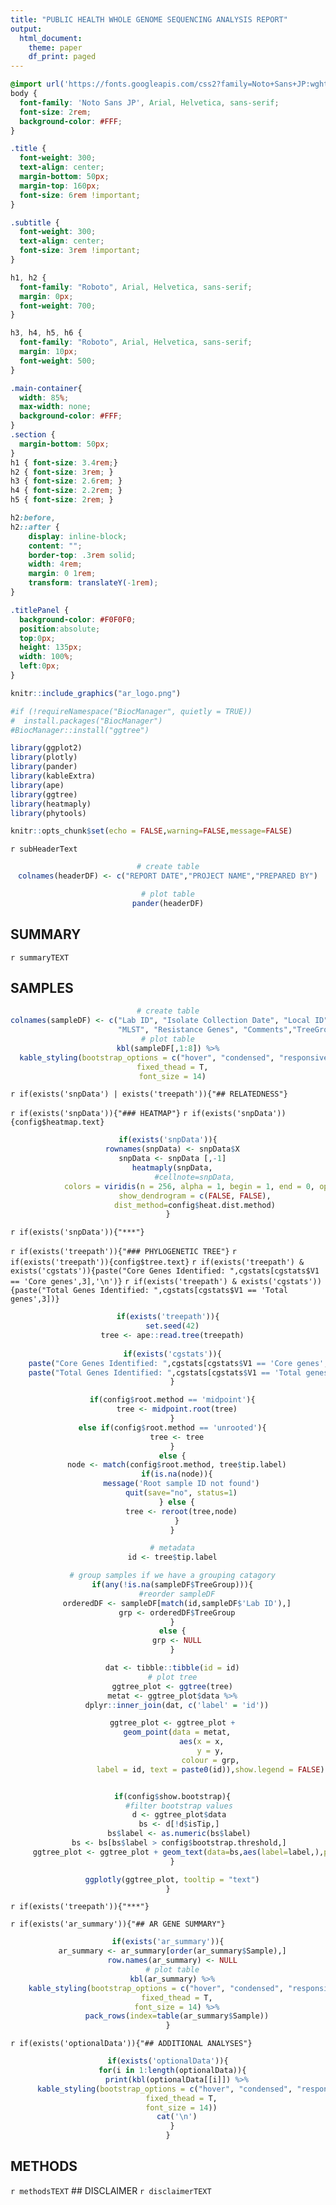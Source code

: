 ```yaml
---
title: "PUBLIC HEALTH WHOLE GENOME SEQUENCING ANALYSIS REPORT"
output:
  html_document:
    theme: paper
    df_print: paged
---
```


```css
@import url('https://fonts.googleapis.com/css2?family=Noto+Sans+JP:wght@100;400;500;700&family=Roboto:wght@100;300;400;500;700&display=swap');
body {
  font-family: 'Noto Sans JP', Arial, Helvetica, sans-serif;
  font-size: 2rem;
  background-color: #FFF;
}

.title {
  font-weight: 300;
  text-align: center;
  margin-bottom: 50px;
  margin-top: 160px;
  font-size: 6rem !important;
}

.subtitle {
  font-weight: 300;
  text-align: center;
  font-size: 3rem !important;
}

h1, h2 {
  font-family: "Roboto", Arial, Helvetica, sans-serif;
  margin: 0px;
  font-weight: 700;
}

h3, h4, h5, h6 {
  font-family: "Roboto", Arial, Helvetica, sans-serif;
  margin: 10px;
  font-weight: 500;
}

.main-container{
  width: 85%;
  max-width: none;
  background-color: #FFF;
}
.section {
  margin-bottom: 50px;
}
h1 { font-size: 3.4rem;}
h2 { font-size: 3rem; }
h3 { font-size: 2.6rem; }
h4 { font-size: 2.2rem; }
h5 { font-size: 2rem; }

h2:before,
h2::after {
    display: inline-block;
    content: "";
    border-top: .3rem solid;
    width: 4rem;
    margin: 0 1rem;
    transform: translateY(-1rem);
}

.titlePanel {
  background-color: #F0F0F0;
  position:absolute;
  top:0px;
  height: 135px;
  width: 100%;
  left:0px;
}
```

<div class ="titlePanel">
```r
knitr::include_graphics("ar_logo.png")
```
</div>

```r

#if (!requireNamespace("BiocManager", quietly = TRUE))
#  install.packages("BiocManager")
#BiocManager::install("ggtree")

library(ggplot2)
library(plotly)
library(pander)
library(kableExtra)
library(ape)
library(ggtree)
library(heatmaply)
library(phytools)

knitr::opts_chunk$set(echo = FALSE,warning=FALSE,message=FALSE)

```

<div class="subtitle">
`r subHeaderText`
</div>

<center>
```r

# create table
colnames(headerDF) <- c("REPORT DATE","PROJECT NAME","PREPARED BY")

# plot table
pander(headerDF)
```
</center>

## SUMMARY

`r summaryTEXT`

## SAMPLES
<center>
```r

# create table
colnames(sampleDF) <- c("Lab ID", "Isolate Collection Date", "Local ID", "Species ID", "Specimen Source",
                        "MLST", "Resistance Genes", "Comments","TreeGroup")
# plot table
kbl(sampleDF[,1:8]) %>%
  kable_styling(bootstrap_options = c("hover", "condensed", "responsive"),
  fixed_thead = T,
  font_size = 14)
```
</center>
`r if(exists('snpData') | exists('treepath')){"## RELATEDNESS"}`

`r if(exists('snpData')){"### HEATMAP"}`
`r if(exists('snpData')){config$heatmap.text}`
<center>
```r
if(exists('snpData')){
  rownames(snpData) <- snpData$X
  snpData <- snpData [,-1]
  heatmaply(snpData,
            #cellnote=snpData,
            colors = viridis(n = 256, alpha = 1, begin = 1, end = 0, option = "viridis"),
            show_dendrogram = c(FALSE, FALSE),
            dist_method=config$heat.dist.method)
}
```
</center>
`r if(exists('snpData')){"***"}`

`r if(exists('treepath')){"### PHYLOGENETIC TREE"}`
`r if(exists('treepath')){config$tree.text}`
`r if(exists('treepath') & exists('cgstats')){paste("Core Genes Identified: ",cgstats[cgstats$V1 == 'Core genes',3],'\n')}`
`r if(exists('treepath') & exists('cgstats')){paste("Total Genes Identified: ",cgstats[cgstats$V1 == 'Total genes',3])}`
<center>
```r
if(exists('treepath')){
  set.seed(42)
  tree <- ape::read.tree(treepath)
  
  if(exists('cgstats')){
    paste("Core Genes Identified: ",cgstats[cgstats$V1 == 'Core genes',3])
    paste("Total Genes Identified: ",cgstats[cgstats$V1 == 'Total genes',3])
  }

  if(config$root.method == 'midpoint'){
    tree <- midpoint.root(tree)
  }
  else if(config$root.method == 'unrooted'){
    tree <- tree
  }
  else {
    node <- match(config$root.method, tree$tip.label)
    if(is.na(node)){
      message('Root sample ID not found')
      quit(save="no", status=1)
    } else {
      tree <- reroot(tree,node)
    }
  }

  # metadata
  id <- tree$tip.label

  # group samples if we have a grouping catagory
  if(any(!is.na(sampleDF$TreeGroup))){
    #reorder sampleDF
    orderedDF <- sampleDF[match(id,sampleDF$'Lab ID'),]
    grp <- orderedDF$TreeGroup
  }
  else {
    grp <- NULL
  }

  dat <- tibble::tibble(id = id)
  # plot tree
  ggtree_plot <- ggtree(tree)
  metat <- ggtree_plot$data %>%
    dplyr::inner_join(dat, c('label' = 'id'))

  ggtree_plot <- ggtree_plot +
    geom_point(data = metat,
               aes(x = x,
                   y = y,
                   colour = grp,
                   label = id, text = paste0(id)),show.legend = FALSE)


  if(config$show.bootstrap){
     #filter bootstrap values
     d <- ggtree_plot$data
     bs <- d[!d$isTip,]
     bs$label <- as.numeric(bs$label)
     bs <- bs[bs$label > config$bootstrap.threshold,]
     ggtree_plot <- ggtree_plot + geom_text(data=bs,aes(label=label,),position = position_dodge2(width = 0.001))
  }

  ggplotly(ggtree_plot, tooltip = "text")
}
```
</center>
`r if(exists('treepath')){"***"}`

`r if(exists('ar_summary')){"## AR GENE SUMMARY"}`
<center>
```r
if(exists('ar_summary')){
  ar_summary <- ar_summary[order(ar_summary$Sample),]
  row.names(ar_summary) <- NULL
  # plot table
  kbl(ar_summary) %>%
    kable_styling(bootstrap_options = c("hover", "condensed", "responsive"),
    fixed_thead = T,
    font_size = 14) %>%
    pack_rows(index=table(ar_summary$Sample))
}
```
</center>

`r if(exists('optionalData')){"## ADDITIONAL ANALYSES"}`
<center>
```r
if(exists('optionalData')){
  for(i in 1:length(optionalData)){
    print(kbl(optionalData[[i]]) %>%
      kable_styling(bootstrap_options = c("hover", "condensed", "responsive"),
      fixed_thead = T,
      font_size = 14))
    cat('\n')
  }
}
```
</center>

## METHODS
`r methodsTEXT`
## DISCLAIMER
`r disclaimerTEXT`
